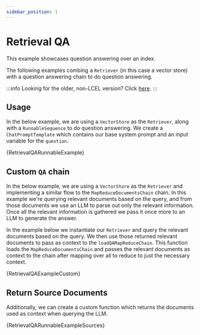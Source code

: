 ```yaml
---
sidebar_position: 1
---
```


# Retrieval QA

This example showcases question answering over an index.


The following examples combing a `Retriever` (in this case a vector store) with a question answering chain to do question answering.

:::info
Looking for the older, non-LCEL version? Click [here](/docs/modules/chains/popular/vector_db_qa_legacy).
:::

## Usage

In the below example, we are using a `VectorStore` as the `Retriever`, along with a `RunnableSequence` to do question answering.
We create a `ChatPromptTemplate` which contains our base system prompt and an input variable for the `question`.

<CodeBlock language="typescript">{RetrievalQARunnableExample}</CodeBlock>

## Custom `QA` chain

In the below example, we are using a `VectorStore` as the `Retriever` and implementing a similar flow to the `MapReduceDocumentsChain` chain.
In this example we're querying relevant documents based on the query, and from those documents we use an LLM to parse out only the relevant information.
Once all the relevant information is gathered we pass it once more to an LLM to generate the answer.

In the example below we instantiate our `Retriever` and query the relevant documents based on the query. We then use those returned relevant documents to
pass as context to the `loadQAMapReduceChain`. This function loads the `MapReduceDocumentsChain` and passes the relevant documents as context to the chain
after mapping over all to reduce to just the necessary context.

<CodeBlock language="typescript">{RetrievalQAExampleCustom}</CodeBlock>


## Return Source Documents

Additionally, we can create a custom function which returns the documents used as context when querying the LLM.

<CodeBlock language="typescript">{RetrievalQARunnableExampleSources}</CodeBlock>
